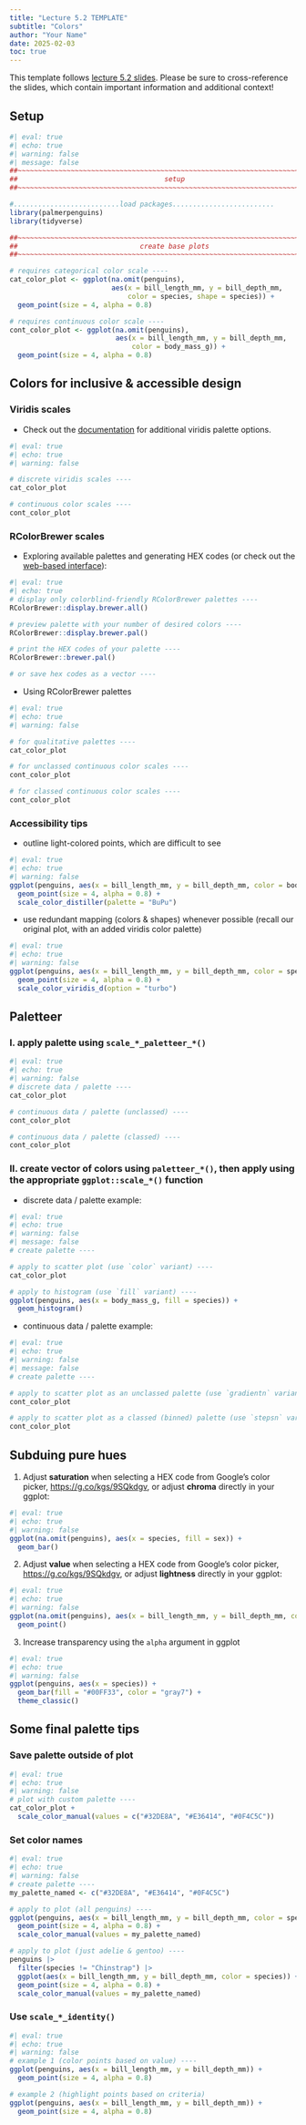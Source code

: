 ```yaml
---
title: "Lecture 5.2 TEMPLATE"
subtitle: "Colors"
author: "Your Name"
date: 2025-02-03
toc: true
---
```


::: {.callout-note}
This template follows [lecture 5.2 slides](../lecture-slides/lecture5.2-colors-slides.qmd){target="_blank"}. Please be sure to cross-reference the slides, which contain important information and additional context!
:::

## Setup

```r
#| eval: true
#| echo: true
#| warning: false
#| message: false
##~~~~~~~~~~~~~~~~~~~~~~~~~~~~~~~~~~~~~~~~~~~~~~~~~~~~~~~~~~~~~~~~~~~~~~~~~~~~~~
##                                    setup                                 ----
##~~~~~~~~~~~~~~~~~~~~~~~~~~~~~~~~~~~~~~~~~~~~~~~~~~~~~~~~~~~~~~~~~~~~~~~~~~~~~~

#..........................load packages.........................
library(palmerpenguins)
library(tidyverse)

##~~~~~~~~~~~~~~~~~~~~~~~~~~~~~~~~~~~~~~~~~~~~~~~~~~~~~~~~~~~~~~~~~~~~~~~~~~~~~~
##                              create base plots                           ----
##~~~~~~~~~~~~~~~~~~~~~~~~~~~~~~~~~~~~~~~~~~~~~~~~~~~~~~~~~~~~~~~~~~~~~~~~~~~~~~

# requires categorical color scale ----
cat_color_plot <- ggplot(na.omit(penguins), 
                         aes(x = bill_length_mm, y = bill_depth_mm, 
                             color = species, shape = species)) +
  geom_point(size = 4, alpha = 0.8)

# requires continuous color scale ----
cont_color_plot <- ggplot(na.omit(penguins), 
                          aes(x = bill_length_mm, y = bill_depth_mm, 
                              color = body_mass_g)) +
  geom_point(size = 4, alpha = 0.8) 
```

## Colors for inclusive & accessible design

### Viridis scales

- Check out the [documentation](https://ggplot2.tidyverse.org/reference/scale_viridis.html) for additional viridis palette options. 

```r
#| eval: true
#| echo: true
#| warning: false

# discrete viridis scales ----
cat_color_plot 

# continuous color scales ----
cont_color_plot
```

### RColorBrewer scales

- Exploring available palettes and generating HEX codes (or check out the [web-based interface](https://colorbrewer2.org/#type=sequential&scheme=BuGn&n=3)):

```r
#| eval: true
#| echo: true
# display only colorblind-friendly RColorBrewer palettes ----
RColorBrewer::display.brewer.all()

# preview palette with your number of desired colors ----
RColorBrewer::display.brewer.pal()

# print the HEX codes of your palette ----
RColorBrewer::brewer.pal()

# or save hex codes as a vector ----
```

- Using RColorBrewer palettes

```r
#| eval: true
#| echo: true
#| warning: false

# for qualitative palettes ----
cat_color_plot 

# for unclassed continuous color scales ----
cont_color_plot

# for classed continuous color scales ----
cont_color_plot
```

### Accessibility tips

- outline light-colored points, which are difficult to see

```r
#| eval: true
#| echo: true
#| warning: false
ggplot(penguins, aes(x = bill_length_mm, y = bill_depth_mm, color = body_mass_g)) +
  geom_point(size = 4, alpha = 0.8) +
  scale_color_distiller(palette = "BuPu")
```

- use redundant mapping (colors & shapes) whenever possible (recall our original plot, with an added viridis color palette)

```r
#| eval: true
#| echo: true
#| warning: false
ggplot(penguins, aes(x = bill_length_mm, y = bill_depth_mm, color = species)) +
  geom_point(size = 4, alpha = 0.8) + 
  scale_color_viridis_d(option = "turbo") 
```

## Paletteer

### I. apply palette using `scale_*_paletteer_*()`

```r
#| eval: true
#| echo: true
#| warning: false
# discrete data / palette ----
cat_color_plot 

# continuous data / palette (unclassed) ----
cont_color_plot 

# continuous data / palette (classed) ----
cont_color_plot 
```

### II. create vector of colors using `paletteer_*()`, then apply using the appropriate `ggplot::scale_*()` function

- discrete data / palette example: 

```r
#| eval: true
#| echo: true
#| warning: false
#| message: false
# create palette ----

# apply to scatter plot (use `color` variant) ----
cat_color_plot 

# apply to histogram (use `fill` variant) ----
ggplot(penguins, aes(x = body_mass_g, fill = species)) +
  geom_histogram() 
```

- continuous data / palette example: 

```r
#| eval: true
#| echo: true
#| warning: false
#| message: false
# create palette ----

# apply to scatter plot as an unclassed palette (use `gradientn` variant) ---- 
cont_color_plot

# apply to scatter plot as a classed (binned) palette (use `stepsn` variant) ---- 
cont_color_plot 
```

## Subduing pure hues

1. Adjust **saturation** when selecting a HEX code from Google's color picker, <https://g.co/kgs/9SQkdgv>, or adjust **chroma** directly in your ggplot:

```r
#| eval: true
#| echo: true
#| warning: false
ggplot(na.omit(penguins), aes(x = species, fill = sex)) +
  geom_bar()
```

2. Adjust **value** when selecting a HEX code from Google's color picker, <https://g.co/kgs/9SQkdgv>, or adjust **lightness** directly in your ggplot:

```r
#| eval: true
#| echo: true
#| warning: false
ggplot(na.omit(penguins), aes(x = bill_length_mm, y = bill_depth_mm, color = sex)) +
  geom_point()
```

3. Increase transparency using the `alpha` argument in ggplot

```r
#| eval: true
#| echo: true
#| warning: false
ggplot(penguins, aes(x = species)) +
  geom_bar(fill = "#00FF33", color = "gray7") + 
  theme_classic() 
```

## Some final palette tips

### Save palette outside of plot

```r
#| eval: true
#| echo: true
#| warning: false
# plot with custom palette ----
cat_color_plot +
  scale_color_manual(values = c("#32DE8A", "#E36414", "#0F4C5C")) 
```

### Set color names

```r
#| eval: true
#| echo: true
#| warning: false
# create palette ----
my_palette_named <- c("#32DE8A", "#E36414", "#0F4C5C")

# apply to plot (all penguins) ----
ggplot(penguins, aes(x = bill_length_mm, y = bill_depth_mm, color = species)) +
  geom_point(size = 4, alpha = 0.8) +
  scale_color_manual(values = my_palette_named)

# apply to plot (just adelie & gentoo) ----
penguins |> 
  filter(species != "Chinstrap") |> 
  ggplot(aes(x = bill_length_mm, y = bill_depth_mm, color = species)) +
  geom_point(size = 4, alpha = 0.8) +
  scale_color_manual(values = my_palette_named)
```

### Use `scale_*_identity()`

```r
#| eval: true
#| echo: true
#| warning: false
# example 1 (color points based on value) ----
ggplot(penguins, aes(x = bill_length_mm, y = bill_depth_mm)) +
  geom_point(size = 4, alpha = 0.8) 

# example 2 (highlight points based on criteria)
ggplot(penguins, aes(x = bill_length_mm, y = bill_depth_mm)) +
  geom_point(size = 4, alpha = 0.8)
```

